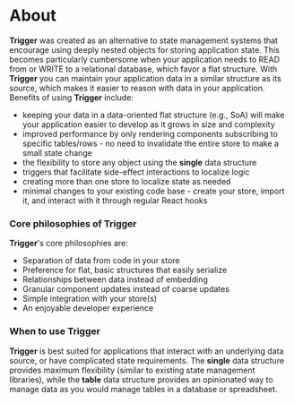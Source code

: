 # About

**Trigger** was created as an alternative to state management systems that encourage using deeply nested objects for storing application state. This becomes particularly cumbersome when your application needs to READ from or WRITE to a
relational database, which favor a flat structure. With **Trigger** you can maintain your application data in a similar structure as its source, which makes it easier to reason with data in your application. Benefits of using 
**Trigger** include:

* keeping your data in a data-oriented flat structure (e.g., SoA) will make your application easier to develop as it grows in size and complexity
* improved performance by only rendering components subscribing to specific tables/rows - no need to invalidate the entire store to make a small state change
* the flexibility to store any object using the **single** data structure
* triggers that facilitate side-effect interactions to localize logic
* creating more than one store to localize state as needed
* minimal changes to your existing code base - create your store, import it, and interact with it through regular React hooks

### Core philosophies of Trigger

**Trigger**'s core philosophies are:

* Separation of data from code in your store
* Preference for flat, basic structures that easily serialize
* Relationships between data instead of embedding
* Granular component updates instead of coarse updates
* Simple integration with your store(s)
* An enjoyable developer experience

### When to use Trigger

**Trigger** is best suited for applications that interact with an underlying data source, or have complicated state requirements. The **single** data structure provides maximum flexibility
(similar to existing state management libraries), while the **table** data structure provides an opinionated way to manage data as you would manage tables in a
database or spreadsheet.